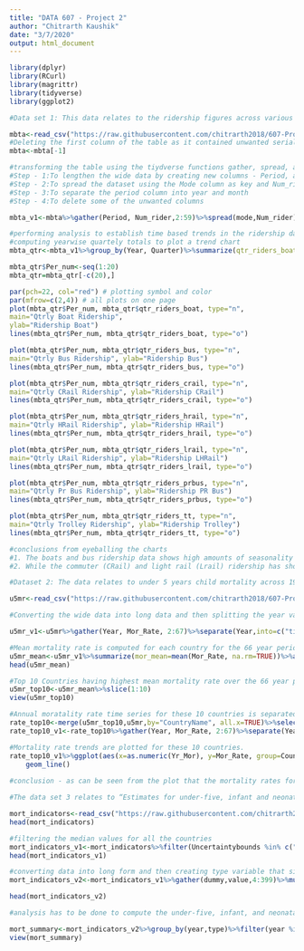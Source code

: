 ---
title: "DATA 607 - Project 2"
author: "Chitrarth Kaushik"
date: "3/7/2020"
output: html_document
---

``` {r dataset 1, eval=TRUE}
library(dplyr)
library(RCurl)
library(magrittr)
library(tidyverse)
library(ggplot2)

#Data set 1: This data relates to the ridership figures across various modes of transport

mbta<-read_csv("https://raw.githubusercontent.com/chitrarth2018/607-Project-2/master/mbta_fin.csv", col_names = TRUE)
#Deleting the first column of the table as it contained unwanted serial numbers
mbta<-mbta[-1]

#transforming the table using the tiydverse functions gather, spread, and separate
#Step - 1:To lengthen the wide data by creating new columns - Period, and Num_rider. This gives us the           Period as values in columns instead of in column names  
#Step - 2:To spread the dataset using the Mode column as key and Num_rider as the value column. 
#Step - 3:To separate the period column into year and month
#Step - 4:To delete some of the unwanted columns

mbta_v1<-mbta%>%gather(Period, Num_rider,2:59)%>%spread(mode,Num_rider)%>%separate(Period,into=c("Year", "Month"), sep="-")%>%select(-3,-9,-12)%>%mutate(Quarter= ifelse(Month %in% c('01', '02', '03'),"Q1",ifelse(Month %in% c('04', '05', '06'),"Q2",ifelse(Month %in% c('07', '08', '09'),"Q3","Q4"))))

#performing analysis to establish time based trends in the ridership data across different modes
#computing yearwise quartely totals to plot a trend chart
mbta_qtr<-mbta_v1%>%group_by(Year, Quarter)%>%summarize(qtr_riders_boat=sum(Boat), qtr_riders_bus=sum(Bus), qtr_riders_crail=sum(`Commuter Rail`), qtr_riders_hrail=sum(`Heavy Rail`),qtr_riders_lrail=sum(`Light Rail`), qtr_riders_prbus=sum(`Private Bus`), qtr_riders_tt=sum(`Trackless Trolley`))%>%unite(Period, Year, Quarter, sep="",remove=FALSE, na.rm=FALSE)

mbta_qtr$Per_num<-seq(1:20)
mbta_qtr=mbta_qtr[-c(20),]

par(pch=22, col="red") # plotting symbol and color
par(mfrow=c(2,4)) # all plots on one page
plot(mbta_qtr$Per_num, mbta_qtr$qtr_riders_boat, type="n",
main="Qtrly Boat Ridership",
ylab="Ridership Boat")
lines(mbta_qtr$Per_num, mbta_qtr$qtr_riders_boat, type="o")

plot(mbta_qtr$Per_num, mbta_qtr$qtr_riders_bus, type="n",
main="Qtrly Bus Ridership", ylab="Ridership Bus")
lines(mbta_qtr$Per_num, mbta_qtr$qtr_riders_bus, type="o")

plot(mbta_qtr$Per_num, mbta_qtr$qtr_riders_crail, type="n",
main="Qtrly CRail Ridership", ylab="Ridership CRail")
lines(mbta_qtr$Per_num, mbta_qtr$qtr_riders_crail, type="o")

plot(mbta_qtr$Per_num, mbta_qtr$qtr_riders_hrail, type="n",
main="Qtrly HRail Ridership", ylab="Ridership HRail")
lines(mbta_qtr$Per_num, mbta_qtr$qtr_riders_hrail, type="o")

plot(mbta_qtr$Per_num, mbta_qtr$qtr_riders_lrail, type="n",
main="Qtrly LRail Ridership", ylab="Ridership LHRail")
lines(mbta_qtr$Per_num, mbta_qtr$qtr_riders_lrail, type="o")

plot(mbta_qtr$Per_num, mbta_qtr$qtr_riders_prbus, type="n",
main="Qtrly Pr Bus Ridership", ylab="Ridership PR Bus")
lines(mbta_qtr$Per_num, mbta_qtr$qtr_riders_prbus, type="o")

plot(mbta_qtr$Per_num, mbta_qtr$qtr_riders_tt, type="n",
main="Qtrly Trolley Ridership", ylab="Ridership Trolley")
lines(mbta_qtr$Per_num, mbta_qtr$qtr_riders_tt, type="o")

#conclusions from eyeballing the charts
#1. The boats and bus ridership data shows high amounts of seasonality with the ridership figures peaking in Q3 every year. While the boats ridership varies in a more less fixed range - bus ridership shows an increasing trend overtime. Also, while the total bus ridership is on an increase, the private bus ridership has gone reduced over time.
#2. While the commuter (CRail) and light rail (Lrail) ridership has shown significant reductions - the heavy rail (HRail) ridership is showing increasing trends

```

```{r Data set 2, eval=TRUE}
#Dataset 2: The data relates to under 5 years child mortality across 197 countries. The data in the table is in a wide format and our first task is to bring the data in a long format.

u5mr<-read_csv("https://raw.githubusercontent.com/chitrarth2018/607-Project-2/master/unicef-u5mr.csv", col_names = TRUE)

#Converting the wide data into long data and then splitting the year variable to separate out the year. Thereafter data is grouped based on country names

u5mr_v1<-u5mr%>%gather(Year, Mor_Rate, 2:67)%>%separate(Year,into=c("title","Yr_Mor"),sep="-", remove=TRUE)%>%select(-2)%>%group_by(CountryName)

#Mean mortality rate is computed for each country for the 66 year period
u5mr_mean<-u5mr_v1%>%summarize(mor_mean=mean(Mor_Rate, na.rm=TRUE))%>%arrange(-mor_mean)
head(u5mr_mean)

#Top 10 Countries having highest mean mortality rate over the 66 year period are separated
u5mr_top10<-u5mr_mean%>%slice(1:10)
view(u5mr_top10)

#Annual moratality rate time series for these 10 countries is separated and the data is converted from wide to long and then year variable is split to separate year 
rate_top10<-merge(u5mr_top10,u5mr,by="CountryName", all.x=TRUE)%>%select(-2)
rate_top10_v1<-rate_top10%>%gather(Year, Mor_Rate, 2:67)%>%separate(Year,into=c("title","Yr_Mor"),sep="-", remove=TRUE)%>%select(-2)%>%arrange(CountryName)

#Mortality rate trends are plotted for these 10 countries.
rate_top10_v1%>%ggplot(aes(x=as.numeric(Yr_Mor), y=Mor_Rate, group=CountryName, color=CountryName)) +
    geom_line()
  
#conclusion - as can be seen from the plot that the mortality rates for each of the countries have consistently decreased except for Niger which showed an increase around 1985 - 1990 but subsequently rates decreased for Niger also.

```


```{r Data set 3, eval=TRUE}

#The data set 3 relates to “Estimates for under-five, infant and neonatal mortality”. The dataset is in wide form and contains six value variables of interest: under-five (0-4 years) mortality, infant (0-1 years) mortality, neonatal (0-1 month) mortality, as well as the number of under-five, infant, and neonatal deaths.

mort_indicators<-read_csv("https://raw.githubusercontent.com/chitrarth2018/607-Project-2/master/RatesDeaths_AllIndicators.csv", col_names = TRUE)
head(mort_indicators)

#filtering the median values for all the countries
mort_indicators_v1<-mort_indicators%>%filter(Uncertaintybounds %in% c("Median"))
head(mort_indicators_v1)

#converting data into long form and then creating type variable that signifies the different types of deaths
mort_indicators_v2<-mort_indicators_v1%>%gather(dummy,value,4:399)%>%mutate(type = str_extract(dummy,"U5MR|IMR|NMR|Infant-Deaths|Neonatal-Deaths|Under-five-Deaths"))%>%mutate(year=str_extract(dummy,"\\d*$"))%>%select(-1,-3,-4)%>%arrange(CountryName)

head(mort_indicators_v2)

#analysis has to be done to compute the under-five, infant, and neonatal deaths that occurred in the world in years 1990, 1995, 2000, 2005, and 2015

mort_summary<-mort_indicators_v2%>%group_by(year,type)%>%filter(year %in% c("1990", "1995", "2000", "2005", "2015"))%>%filter(type %in% c("U5MR","Infant-Deaths","Neonatal-Deaths"))%>%summarize(total=sum(value, na.rm=TRUE))
view(mort_summary)

```